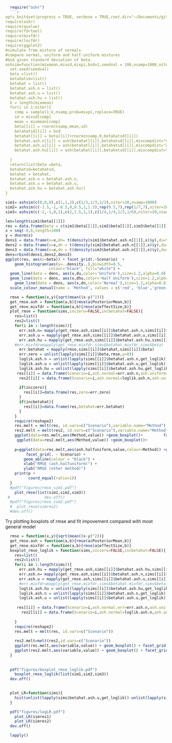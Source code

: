 ```r
  require("ashr")
  ```r
opts_knit$set(progress = TRUE, verbose = TRUE,root.dir="~/Documents/git/ash/paper/Rcode")
require(ashr)
require(qvalue)
require(fdrtool)
require(mixfdr)
require(locfdr)
require(ggplot2)
#simulate from mixture of normals
#compare normal, uniform and half-uniform mixtures
#bsd gives standard deviation of beta
ashsim=function(mixmean,mixsd,mixpi,bsd=1,seedval = 100,nsamp=1000,niter=50){  
  set.seed(seedval)  
  beta =list()
  betahatsd=list()
  betahat = list()
  betahat.ash.n = list()
  betahat.ash.u = list()
  betahat.ash.hu = list()
  k = length(mixmean)
  for(i in 1:niter){
    comp = sample(1:k,nsamp,prob=mixpi,replace=TRUE)
    sd = mixsd[comp]
    mean = mixmean[comp]
    beta[[i]] = rnorm(nsamp,mean,sd)
    betahatsd[[i]] = bsd
    betahat[[i]] = beta[[i]]+rnorm(nsamp,0,betahatsd[[i]])
    betahat.ash.n[[i]] = ash(betahat[[i]],betahatsd[[i]],mixcompdist="normal",method="shrink")
    betahat.ash.u[[i]] = ash(betahat[[i]],betahatsd[[i]],mixcompdist="uniform", method="shrink")
    betahat.ash.hu[[i]] = ash(betahat[[i]],betahatsd[[i]],mixcompdist="halfuniform", method="shrink")
    
  }
  return(list(beta =beta,
  betahatsd=betahatsd,
  betahat = betahat,
  betahat.ash.n = betahat.ash.n,
  betahat.ash.u = betahat.ash.u,
  betahat.ash.hu = betahat.ash.hu))
}    
```

```r
sim1= ashsim(c(0,0,0),c(1,1,2),c(1/3,1/3,1/3),niter=20,nsamp=1000)
sim2= ashsim(c(-1.5,-1,-0.5,0,0.5,1,1.5),rep(0.5,7),rep(1/7,7),niter=20,nsamp=1000)
sim3= ashsim(c(-2,-1,0,1),c(2,1.5,1,1),c(1/4,1/4,1/3,1/6),niter=20,nsamp=1000)

```

```r
len=length(sim1$beta[[1]])
res = data.frame(beta = c(sim1$beta[[1]],sim2$beta[[1]],sim3$beta[[1]]), Scenario = c(rep(1,len),rep(2,len),rep(3,len)))
x = seq(-8,6,length=100)
y = dnorm(x)
dens1 = data.frame(x=x,dn= t(density(sim1$betahat.ash.n[[1]],x)$y),du=t(density(sim1$betahat.ash.u[[1]],x)$y),dhu=t(density(sim1$betahat.ash.hu[[1]],x)$y), Scenario=1)
dens2 = data.frame(x=x,dn = t(density(sim2$betahat.ash.n[[1]],x)$y),du=t(density(sim2$betahat.ash.u[[1]],x)$y), dhu=t(density(sim2$betahat.ash.hu[[1]],x)$y), Scenario=2)
dens3 = data.frame(x=x,dn = t(density(sim3$betahat.ash.n[[1]],x)$y),du=t(density(sim3$betahat.ash.u[[1]],x)$y), dhu=t(density(sim3$betahat.ash.hu[[1]],x)$y), Scenario=3)
dens=rbind(dens1,dens2,dens3)
ggplot(res, aes(x=beta)) + facet_grid(.~Scenario)  +
    geom_histogram(aes(y=..density..),binwidth=0.5,
                   colour="black", fill="white") +  
  geom_line(data = dens, aes(x,du,color='Uniform'),size=1.2,alpha=0.8) +
  geom_line(data = dens, aes(x,dhu,color='Half Uniform'),size=1.2,alpha=0.8) +
    geom_line(data = dens, aes(x,dn,color='Normal'),size=1.2,alpha=0.8) +
  scale_colour_manual(name = 'Method', values = c('red', 'blue','green')) 

```


```r
  rmse = function(x,y){sqrt(mean((x-y)^2))}
  get_rmse.ash = function(a,b){rmse(a$PosteriorMean,b)}
  get_rmse.mixfdr = function(a,b){rmse(a$effectSize,b)}
  plot_rmse = function(sims,inczero=FALSE,incbetahat=FALSE){
    res=list()
    res2=list()
    for(i in 1:length(sims)){
      err.ash.n= mapply(get_rmse.ash,sims[[i]]$betahat.ash.n,sims[[i]]$beta)
      err.ash.u = mapply(get_rmse.ash,sims[[i]]$betahat.ash.u,sims[[i]]$beta)
      err.ash.hu = mapply(get_rmse.ash,sims[[i]]$betahat.ash.hu,sims[[i]]$beta)
    #err.mixfdr=mapply(get_rmse.mixfdr,sims$betahat.mixfdr,sims$beta)
      err.betahat = mapply(rmse,sims[[i]]$betahat,sims[[i]]$beta)
      err.zero = unlist(lapply(sims[[i]]$beta,rmse,y=0))
      loglik.ash.n = unlist(lapply(sims[[i]]$betahat.ash.n,get_loglik))
      loglik.ash.u = unlist(lapply(sims[[i]]$betahat.ash.u,get_loglik))
      loglik.ash.hu = unlist(lapply(sims[[i]]$betahat.ash.hu,get_loglik))
     res[[i]] = data.frame(Scenario=i,ash.normal=err.ash.n,ash.uniform=err.ash.u,ash.halfuniform=err.ash.hu)
      res2[[i]] = data.frame(Scenario=i,ash.normal=loglik.ash.n,ash.uniform=loglik.ash.u,ash.halfuniform=loglik.ash.hu)
      
      if(inczero){
        res[[i]]=data.frame(res,zero=err.zero)
      }
      if(incbetahat){
        res[[i]]=data.frame(res,betahat=err.betahat)
      }
    }
    require(reshape2)
    res.melt = melt(res, id.vars=c("Scenario"),variable.name="Method")
    res2.melt = melt(res2, id.vars=c("Scenario"),variable.name="Method")
    ggplot(data=res.melt,aes(Method,value)) +geom_boxplot()+         facet_grid(. ~ Scenario)
     ggplot(data=res2.melt,aes(Method,value)) +geom_boxplot()+         facet_grid(. ~ Scenario)
    
    p=ggplot(data=res.melt,aes(ash.halfuniform,value,colour=Method)) +geom_point(shape=16) +
         facet_grid(. ~ Scenario) +
        geom_abline(colour = "black") +
        xlab("RMSE (ash.halfuniform)") +
        ylab("RMSE (other method)")
    print(p +
          coord_equal(ratio=1))
  }
  #pdf("figures/rmse_sim1.pdf")
    plot_rmse(list(sim1,sim2,sim3))
 #               dev.off()
  #pdf("figures/rmse_sim2.pdf")
  #  plot_rmse(simres2)
  #dev.off()
```

Try plotting boxplots of rmse and fit impovement compared with most general model
```r
  rmse = function(x,y){sqrt(mean((x-y)^2))}
  get_rmse.ash = function(a,b){rmse(a$PosteriorMean,b)}
  get_rmse.mixfdr = function(a,b){rmse(a$effectSize,b)}
  boxplot_rmse_loglik = function(sims,inczero=FALSE,incbetahat=FALSE){
    res=list()
    res2=list()
    for(i in 1:length(sims)){
      err.ash.hu = mapply(get_rmse.ash,sims[[i]]$betahat.ash.hu,sims[[i]]$beta)
      err.ash.n= mapply(get_rmse.ash,sims[[i]]$betahat.ash.n,sims[[i]]$beta)-err.ash.hu
      err.ash.u = mapply(get_rmse.ash,sims[[i]]$betahat.ash.u,sims[[i]]$beta)-err.ash.hu
      #err.mixfdr=mapply(get_rmse.mixfdr,sims$betahat.mixfdr,sims$beta)
      loglik.ash.hu = unlist(lapply(sims[[i]]$betahat.ash.hu,get_loglik))
      loglik.ash.n = unlist(lapply(sims[[i]]$betahat.ash.n,get_loglik))-loglik.ash.hu
      loglik.ash.u = unlist(lapply(sims[[i]]$betahat.ash.u,get_loglik))-loglik.ash.hu
    
     res[[i]] = data.frame(Scenario=i,ash.normal.err=err.ash.n,ash.uniform.err=err.ash.u)
       res2[[i]] = data.frame(Scenario=i,ash.normal=loglik.ash.n,ash.uniform=loglik.ash.u)
           
    }
    require(reshape2)
    res.melt = melt(res, id.vars=c("Scenario"))
    
    res2.melt=melt(res2,id.vars=c("Scenario"))
    ggplot(res.melt,aes(variable,value)) + geom_boxplot() + facet_grid(.~Scenario)
    ggplot(res2.melt,aes(variable,value)) + geom_boxplot() + facet_grid(.~Scenario)
  }
    
   
  pdf("figures/boxplot_rmse_loglik.pdf")
    boxplot_rmse_loglik(list(sim1,sim2,sim3))
  dev.off()
  
```



```r
  plot_LR=function(sims){
    hist(unlist(lapply(sims$betahat.ash.u,get_loglik))-unlist(lapply(sims$betahat.ash.n,get_loglik)), xlab="loglik difference", main="loglik differences for nullbiased prior vs mle",nclass=10)
  }

  pdf("figures/logLR.pdf")
    plot_LR(simres1)
    plot_LR(simres2)
  dev.off()
```

```r
  lapply()
```


